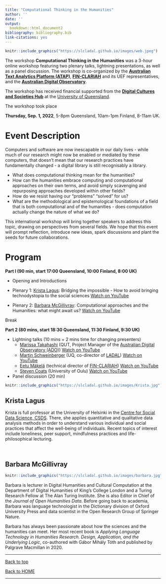 ```yaml
---
title: "Computational Thinking in the Humanities"
author: ''
date: ''
output:
  bookdown::html_document2
bibliography: bibliography.bib
link-citations: yes
---
```



```r
knitr::include_graphics("https://slcladal.github.io/images/web.jpeg")
```


The workshop **Computational Thinking in the Humanities** was a 3-hour online workshop featuring two plenary talks, lightning presentations, as well as a panel discussion. The workshop is co-organized by the [**Australian Text Analytics Platform (ATAP)**](https://www.atap.edu.au/), [**FIN-CLARIAH** ](https://www.kielipankki.fi/organization/fin-clariah/) and its UEF representatives, and the [**Australian Digital Observatory**](https://www.digitalobservatory.net.au/). 

The workshop has received financial supported from the [**Digital Cultures and Societies Hub**](https://hass.uq.edu.au/Digital-Cultures-and-Societies) at the [University of Queensland](https://uq.edu.au/). 

The workshop took place 

**Thursday, Sep. 1, 2022**, 5-8pm Queensland, 10am-1pm Finland,  8-11am UK.



# Event Description {-}

Computers and software are now inescapable in our daily lives - while much of our research might now be enabled or mediated by these computers, that doesn't mean that our research practices have fundamentally changed - a digital library is still recognisably a library. 

* What does computational thinking mean for the humanities?  
* How can the humanities embrace computing and computational approaches on their own terms, and avoid simply scavenging and repurposing approaches developed within other fields?  
* How do we resist having our "problems" "solved" for us?  
* What are the methodological and epistemological foundations of a field that is both computational and of the humanities - does computation actually change the nature of what we do?  

This international workshop will bring together speakers to address this topic, drawing on perspectives from several fields. We hope that this event will prompt reflection, introduce new ideas, spark discussions and plant the seeds for future collaborations.

# Program {-}

**Part I (90 min, start 17:00 Queensland, 10:00 Finland, 8:00 UK)**

* Opening and Introductions  

* Plenary 1: [Krista Lagus](https://researchportal.helsinki.fi/en/persons/krista-lagus): Bridging the impossible - How to avoid bringing technodystopia to the social sciences [Watch on YouTube](https://youtu.be/PDGrWSyAPqo)

* Plenary 2: [Barbara McGillivray](https://www.turing.ac.uk/people/researchers/barbara-mcgillivray): Computational approaches and the Humanities: what might await us? [Watch on YouTube](https://youtu.be/7-5WWA9Ps2U)

Break

**Part 2 (80 mins, start 18:30 Queensland, 11:30 Finland, 9:30 UK)**

* Lightning talks (10 mins + 2 mins time for changing presenters) 
    + [Marissa Takahashi](https://www.qut.edu.au/about/our-people/academic-profiles/marissa.takahashi) (QUT, Project Manager of the [Australian Digital Observatory (ADO)](https://www.digitalobservatory.net.au/)) [Watch on YouTube](https://youtu.be/jslHPCXcoiQ)
    + [Martin Schweinberger](http://www.martinschweinberger.de) (UQ, co-director of [LADAL](https://ladal.edu.au/))  [Watch on YouTube](https://youtu.be/rdpAcoRW7a4)
    + [Eetu Mäkelä](https://blogs.helsinki.fi/jiemakel/) (technical director of [FIN-CLARIAH](https://www.kielipankki.fi/organization/fin-clariah/)) [Watch on YouTube](https://youtu.be/W1MxGWtHeec) 
    + [Steven Coats](https://cc.oulu.fi/~scoats/) (University of Oulu) [Watch on YouTube](https://youtu.be/VqVuQe8n1xA)
* Panel discussion (20 min)


```r
knitr::include_graphics("https://slcladal.github.io/images/Krista.jpg")
```

## Krista Lagus{-}

Krista is full professor at the University of Helsinki in the [Centre for Social Data Science, CSDS](https://www.helsinki.fi/en/networks/centre-social-data-science). There, she applies quantitative and qualitative data analysis methods in order to understand various individual and social practices that affect the well-being of individuals. Recent topics of interest include loneliness, peer support, mindfulness practices and life-philosophical lecturing.

<br>



## Barbara McGillivray{-}

```r
knitr::include_graphics("https://slcladal.github.io/images/barbara.jpg")
```

Barbara is lecturer in Digital Humanities and Cultural Computation at the Department of Digital Humanities of King's College London and a Turing Research Fellow at The Alan Turing Institute. She is also Editor in Chief of the *Journal of Open Humanities Data*. Before going back to academia, Barbara was language technologist in the Dictionary division of Oxford University Press and data scientist in the Open Research Group of Springer Nature.

Barbara has always been passionate about how the sciences and the humanities can meet. Her most recent book is *Applying Language Technology in Humanities Research. Design, Application, and the Underlying Logic*, co-authored with Gábor Mihály Tóth and published by Palgrave Macmillan in 2020. 



***

[Back to top](#event_description)

[Back to HOME](https://slcladal.github.io/index.html)

*** 

